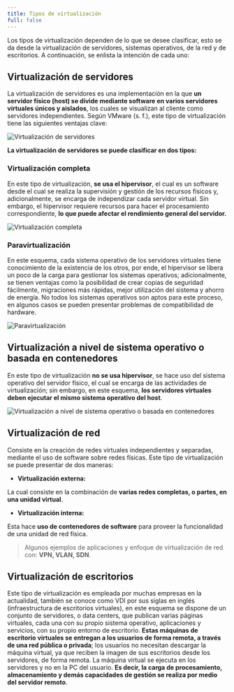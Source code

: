 ```yaml
---
title: Tipos de virtualización
full: false
---
```


Los tipos de virtualización dependen de lo que se desee clasificar, esto se da desde la virtualización de servidores, sistemas operativos, de la red y de escritorios. A continuación, se enlista la intención de cada uno:

## Virtualización de servidores

La virtualización de servidores es una implementación en la que **un servidor físico (host) se divide mediante software en varios servidores virtuales únicos y aislados**, los cuales se visualizan al cliente como servidores independientes. Según VMware (s. f.), este tipo de virtualización tiene las siguientes ventajas clave:

<img src="/images/virtualizacion/003.png" alt="Virtualización de servidores" />

**La virtualización de servidores se puede clasificar en dos tipos:** 

### Virtualización completa

En este tipo de virtualización, **se usa el hipervisor**, el cual es un software desde el cual se realiza la supervisión y gestión de los recursos físicos y, adicionalmente, se encarga de independizar cada servidor virtual. Sin embargo, el hipervisor requiere recursos para hacer el procesamiento correspondiente, **lo que puede afectar el rendimiento general del servidor.**

<img src="/images/virtualizacion/004.svg" alt="Virtualización completa" />

### Paravirtualización

En este esquema, cada sistema operativo de los servidores virtuales tiene conocimiento de la existencia de los otros, por ende, el hipervisor se libera un poco de la carga para gestionar los sistemas operativos; adicionalmente, se tienen ventajas como la posibilidad de crear copias de seguridad fácilmente, migraciones más rápidas, mejor utilización del sistema y ahorro de energía. No todos los sistemas operativos son aptos para este proceso, en algunos casos se pueden presentar problemas de compatibilidad de hardware.

<img src="/images/virtualizacion/005.svg" alt="Paravirtualización" />

## Virtualización a nivel de sistema operativo o basada en contenedores

En este tipo de virtualización **no se usa hipervisor**, se hace uso del sistema operativo del servidor físico, el cual se encarga de las actividades de virtualización; sin embargo, en este esquema, **los servidores virtuales deben ejecutar el mismo sistema operativo del host**.

<img src="/images/virtualizacion/006.svg" alt="Virtualización a nivel de sistema operativo o basada en contenedores" />

## Virtualización de red

Consiste en la creación de redes virtuales independientes y separadas, mediante el uso de software sobre redes físicas. Este tipo de virtualización se puede presentar de dos maneras:

- **Virtualización externa:**

La cual consiste en la combinación de **varias redes completas, o partes, en una unidad virtual**.

- **Virtualización interna:**

Esta hace **uso de contenedores de software** para proveer la funcionalidad de una unidad de red física.

> Algunos ejemplos de aplicaciones y enfoque de virtualización de red con: **VPN, VLAN, SDN**.

## Virtualización de escritorios

Este tipo de virtualización es empleada por muchas empresas en la actualidad, también se conoce como VDI por sus siglas en inglés (infraestructura de escritorios virtuales), en este esquema se dispone de un conjunto de servidores, o data centers, que publican varias páginas virtuales, cada una con su propio sistema operativo, aplicaciones y servicios, con su propio entorno de escritorio. **Estas máquinas de escritorio virtuales se entregan a los usuarios de forma remota, a través de una red pública o privada**; los usuarios no necesitan descargar la máquina virtual, ya que reciben la imagen de sus escritorios desde los servidores, de forma remota. La máquina virtual se ejecuta en los servidores y no en la PC del usuario. **Es decir, la carga de procesamiento, almacenamiento y demás capacidades de gestión se realiza por medio del servidor remoto**.


















